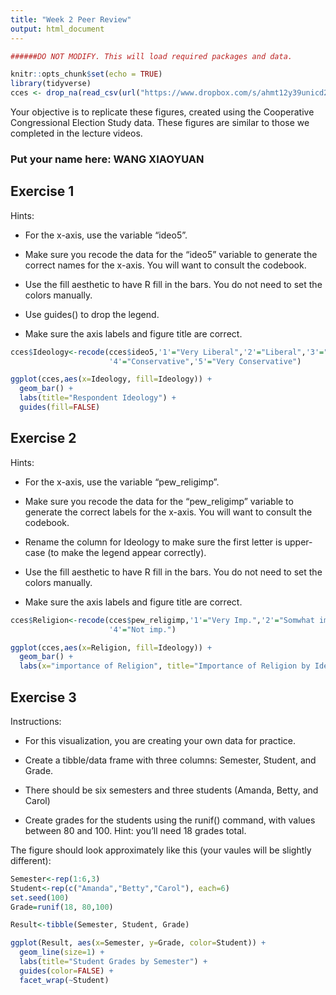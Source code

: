 ```yaml
---
title: "Week 2 Peer Review"
output: html_document
---
```


```r

######DO NOT MODIFY. This will load required packages and data.

knitr::opts_chunk$set(echo = TRUE)
library(tidyverse)
cces <- drop_na(read_csv(url("https://www.dropbox.com/s/ahmt12y39unicd2/cces_sample_coursera.csv?raw=1")))
```

Your objective is to replicate these figures, created using the Cooperative Congressional Election Study data. These figures are similar to those we completed in the lecture videos.

### Put your name here: WANG XIAOYUAN



## Exercise 1

Hints:

* For the x-axis, use the variable "ideo5".

* Make sure you recode the data for the "ideo5" variable to generate the correct names for the x-axis. You will want to consult the codebook.

* Use the fill aesthetic to have R fill in the bars. You do not need to set the colors manually.

* Use guides() to drop the legend.

* Make sure the axis labels and figure title are correct.


```r
cces$Ideology<-recode(cces$ideo5,'1'="Very Liberal",'2'="Liberal",'3'="Moderate",
                      '4'="Conservative",'5'="Very Conservative")

ggplot(cces,aes(x=Ideology, fill=Ideology)) + 
  geom_bar() +
  labs(title="Respondent Ideology") +
  guides(fill=FALSE)
```

## Exercise 2

Hints:

* For the x-axis, use the variable "pew_religimp".

* Make sure you recode the data for the "pew_religimp" variable to generate the correct labels for the x-axis. You will want to consult the codebook.

* Rename the column for Ideology to make sure the first letter is upper-case (to make the legend appear correctly).

* Use the fill aesthetic to have R fill in the bars. You do not need to set the colors manually.

* Make sure the axis labels and figure title are correct.

```r
cces$Religion<-recode(cces$pew_religimp,'1'="Very Imp.",'2'="Somwhat imp.",'3'="Not too imp.",
                      '4'="Not imp.")

ggplot(cces,aes(x=Religion, fill=Ideology)) + 
  geom_bar() +
  labs(x="importance of Religion", title="Importance of Religion by Ideology") 
```

## Exercise 3

Instructions:

* For this visualization, you are creating your own data for practice.

* Create a tibble/data frame with three columns: Semester, Student, and Grade.

* There should be six semesters and three students (Amanda, Betty, and Carol)

* Create grades for the students using the runif() command, with values between 80 and 100. Hint: you'll need 18 grades total.

The figure should look approximately like this (your vaules will be slightly different):


```r
Semester<-rep(1:6,3)
Student<-rep(c("Amanda","Betty","Carol"), each=6)
set.seed(100)
Grade=runif(18, 80,100)

Result<-tibble(Semester, Student, Grade)

ggplot(Result, aes(x=Semester, y=Grade, color=Student)) +
  geom_line(size=1) +
  labs(title="Student Grades by Semester") +
  guides(color=FALSE) +
  facet_wrap(~Student) 
```
